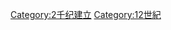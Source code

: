 {{EstablishmentsInCentury|11|12|11|13}}
{{Commonscat|12th-century establishments}}

[[Category:2千纪建立|Category:2千纪建立]]
[[Category:12世紀|Category:12世紀]]